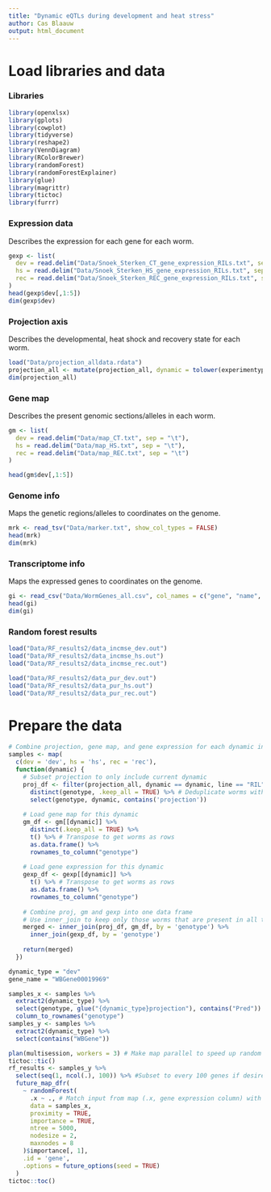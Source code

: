 ```yaml
---
title: "Dynamic eQTLs during development and heat stress"
author: Cas Blaauw
output: html_document
---
```


# Load libraries and data

### Libraries
```r
library(openxlsx)
library(gplots)
library(cowplot)
library(tidyverse)
library(reshape2)
library(VennDiagram)
library(RColorBrewer)
library(randomForest)
library(randomForestExplainer)
library(glue)
library(magrittr)
library(tictoc)
library(furrr)
```

### Expression data

Describes the expression for each gene for each worm.

```r
gexp <- list(
  dev = read.delim("Data/Snoek_Sterken_CT_gene_expression_RILs.txt", sep = "\t"),
  hs = read.delim("Data/Snoek_Sterken_HS_gene_expression_RILs.txt", sep = "\t"),
  rec = read.delim("Data/Snoek_Sterken_REC_gene_expression_RILs.txt", sep = "\t")
)
head(gexp$dev[,1:5])
dim(gexp$dev)
```

### Projection axis

Describes the developmental, heat shock and recovery state for each worm.

```r
load("Data/projection_alldata.rdata")
projection_all <- mutate(projection_all, dynamic = tolower(experimentype))
dim(projection_all)
```

### Gene map

Describes the present genomic sections/alleles in each worm.

```r
gm <- list(
  dev = read.delim("Data/map_CT.txt", sep = "\t"),
  hs = read.delim("Data/map_HS.txt", sep = "\t"),
  rec = read.delim("Data/map_REC.txt", sep = "\t")
)

head(gm$dev[,1:5])
```

### Genome info

Maps the genetic regions/alleles to coordinates on the genome.

```r
mrk <- read_tsv("Data/marker.txt", show_col_types = FALSE)
head(mrk)
dim(mrk)
```

### Transcriptome info

Maps the expressed genes to coordinates on the genome.

```r
gi <- read_csv("Data/WormGenes_all.csv", col_names = c("gene", "name", "start", "end", "chr"), show_col_types = FALSE)
head(gi)
dim(gi)
```

### Random forest results
```r
load("Data/RF_results2/data_incmse_dev.out")
load("Data/RF_results2/data_incmse_hs.out")
load("Data/RF_results2/data_incmse_rec.out")

load("Data/RF_results2/data_pur_dev.out")
load("Data/RF_results2/data_pur_hs.out")
load("Data/RF_results2/data_pur_rec.out")
```


# Prepare the data

```r
# Combine projection, gene map, and gene expression for each dynamic into one list of dfs
samples <- map(
  c(dev = 'dev', hs = 'hs', rec = 'rec'), 
  function(dynamic) {
    # Subset projection to only include current dynamic
    proj_df <- filter(projection_all, dynamic == dynamic, line == "RIL") %>% 
      distinct(genotype, .keep_all = TRUE) %>% # Deduplicate worms within one dynamic
      select(genotype, dynamic, contains('projection'))
    
    # Load gene map for this dynamic
    gm_df <- gm[[dynamic]] %>% 
      distinct(.keep_all = TRUE) %>% 
      t() %>% # Transpose to get worms as rows
      as.data.frame() %>% 
      rownames_to_column("genotype")
    
    # Load gene expression for this dynamic
    gexp_df <- gexp[[dynamic]] %>% 
      t() %>% # Transpose to get worms as rows
      as.data.frame() %>% 
      rownames_to_column("genotype")
    
    # Combine proj, gm and gexp into one data frame
    # Use inner_join to keep only those worms that are present in all three datasets
    merged <- inner_join(proj_df, gm_df, by = 'genotype') %>% 
      inner_join(gexp_df, by = 'genotype')
    
    return(merged)
  })
```



```r
dynamic_type = "dev"
gene_name = "WBGene00019969"

samples_x <- samples %>% 
  extract2(dynamic_type) %>% 
  select(genotype, glue("{dynamic_type}projection"), contains("Pred")) %>% 
  column_to_rownames("genotype")
samples_y <- samples %>% 
  extract2(dynamic_type) %>% 
  select(contains("WBGene"))
```


```r
plan(multisession, workers = 3) # Make map parallel to speed up random forests
tictoc::tic()
rf_results <- samples_y %>%
  select(seq(1, ncol(.), 100)) %>% #Subset to every 100 genes if desired
  future_map_dfr(
    ~ randomForest(
      .x ~ ., # Match input from map (.x, gene expression column) with all variables (.) from data (samples_x aka projection+markers)
      data = samples_x,
      proximity = TRUE,
      importance = TRUE,
      ntree = 5000,
      nodesize = 2,
      maxnodes = 8
    )$importance[, 1], 
    .id = 'gene',
    .options = future_options(seed = TRUE)
  )
tictoc::toc()
```



